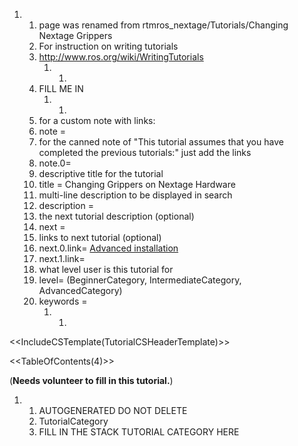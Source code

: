 ## page was renamed from rtmros_nextage/Tutorials/Changing Nextage Grippers
## For instruction on writing tutorials
## http://www.ros.org/wiki/WritingTutorials
####################################
##FILL ME IN
####################################
## for a custom note with links:
## note =
## for the canned note of "This tutorial assumes that you have completed the previous tutorials:" just add the links 
## note.0= 
## descriptive title for the tutorial
## title = Changing Grippers on Nextage Hardware
## multi-line description to be displayed in search 
## description = 
## the next tutorial description (optional)
## next =
## links to next tutorial (optional)
## next.0.link= [[rtmros_nextage/Tutorials/Advanced way to install Hironx-NEXTAGE OPEN software|Advanced installation]]
## next.1.link=
## what level user is this tutorial for 
## level= (BeginnerCategory, IntermediateCategory, AdvancedCategory)
## keywords =
####################################

<<IncludeCSTemplate(TutorialCSHeaderTemplate)>>

<<TableOfContents(4)>>

('''Needs volunteer to fill in this tutorial.''')

## AUTOGENERATED DO NOT DELETE 
## TutorialCategory
## FILL IN THE STACK TUTORIAL CATEGORY HERE
